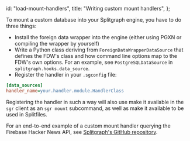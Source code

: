   id: "load-mount-handlers",
  title: "Writing custom mount handlers",
};

To mount a custom database into your Splitgraph engine, you have to do three things:

- Install the foreign data wrapper into the engine (either using PGXN or compiling the wrapper by yourself)
- Write a Python class deriving from `ForeignDataWrapperDataSource` that defines the FDW's class
 and how command line options map to the FDW's own options. For an example, see `PostgreSQLDataSource` in `splitgraph.hooks.data_source`.
- Register the handler in your `.sgconfig` file:

```ini
[data_sources]
handler_name=your.handler.module.HandlerClass
```

Registering the handler in such a way will also use make it available in the `sgr` client as an `sgr mount` subcommand, as well as make it available to be used in Splitfiles.

For an end-to-end example of a custom mount handler querying the Firebase Hacker News API, see [Splitgraph's GitHub repository](https://github.com/splitgraph/splitgraph/tree/master/examples/custom_fdw).
